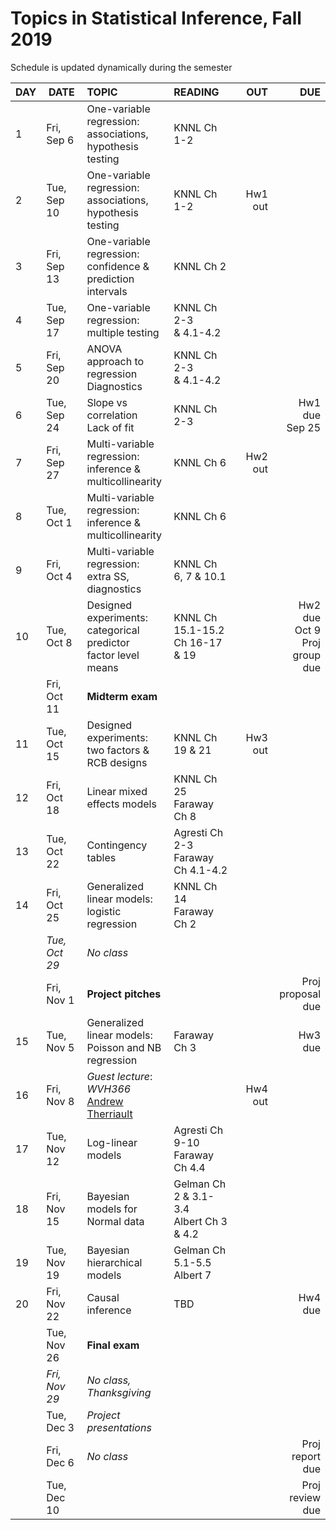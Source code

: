 <h1> Topics in Statistical Inference, Fall 2019 </h1>
Schedule is updated dynamically during the semester
</br>

<font size="3">

| DAY| DATE          | TOPIC            |READING        |      OUT |        DUE |
|-- | ---------   |:-----------------|:--------------| --------:| ----------:|
| 1 | Fri, Sep 6  |One-variable regression:</br>associations, hypothesis testing| KNNL Ch 1-2|          |            |
| 2| Tue, Sep 10 |One-variable regression:</br>associations, hypothesis testing| KNNL Ch 1-2 |Hw1 out   |            |
| 3 | Fri, Sep 13 |One-variable regression:</br>confidence \& prediction intervals| KNNL Ch 2|          |            | 
| 4 | Tue, Sep 17 |One-variable regression:</br>multiple testing|KNNL Ch 2-3</br>\& 4.1-4.2 |          |            |
| 5 | Fri, Sep 20 |ANOVA approach to regression</br>Diagnostics |KNNL Ch 2-3</br>\& 4.1-4.2 |         |            |
| 6 | Tue, Sep 24 |Slope vs correlation</br>Lack of fit|KNNL Ch 2-3</br>|   |Hw1 due</br>Sep 25     |
| 7 | Fri, Sep 27 |Multi-variable regression:</br>inference \& multicollinearity|KNNL Ch 6|Hw2 out          |            | 
| 8 | Tue, Oct 1  |Multi-variable regression:</br>inference \& multicollinearity|KNNL Ch 6 |          |            |
| 9 | Fri, Oct 4  |Multi-variable regression:</br>extra SS, diagnostics|KNNL Ch 6, 7 \& 10.1|  |    | 
| 10| Tue, Oct 8  |Designed experiments:</br>categorical predictor</br>factor level means|KNNL Ch 15.1-15.2</br>Ch 16-17 \& 19|          |Hw2 due</br>Oct 9</br>Proj group due|
|   | Fri, Oct 11 |**Midterm exam**  |               |          |            | 
| 11| Tue, Oct 15 |Designed experiments:</br>two factors \& RCB designs|KNNL Ch 19 \& 21|Hw3 out   |            |
| 12| Fri, Oct 18 |Linear mixed effects models|KNNL Ch 25</br>Faraway Ch 8               |          |            | 
| 13| Tue, Oct 22 |Contingency tables        |Agresti Ch 2-3</br>Faraway Ch 4.1-4.2 | |            |
| 14| Fri, Oct 25 |Generalized linear models:</br>logistic regression | KNNL Ch 14</br>Faraway Ch 2 |          |            | 
|   |*Tue, Oct 29*|*No class*   |     |          |            |
|   | Fri, Nov 1  |**Project pitches**   |               |          |Proj proposal due| 
| 15| Tue, Nov 5  |Generalized linear models:</br>Poisson and NB regression   | Faraway Ch 3 |         |Hw3 due     |
| 16| Fri, Nov 8  |*Guest lecture*: *WVH366*</br>[Andrew Therriault](https://www.linkedin.com/in/therriault/) | |Hw4 out   || 
| 17| Tue, Nov 12 |Log-linear models |               Agresti Ch 9-10</br>Faraway Ch 4.4|||
| 18| Fri, Nov 15 |Bayesian models for</br>Normal data|Gelman Ch 2 \& 3.1-3.4</br>Albert Ch 3 \& 4.2||| 
| 19| Tue, Nov 19 | Bayesian hierarchical</br> models|Gelman Ch 5.1-5.5</br>Albert 7|          |            |
| 20| Fri, Nov 22 | Causal inference                 |  TBD         |          |Hw4 due     | 
|   | Tue, Nov 26 |**Final exam**    |               |          |            |
|   |*Fri, Nov 29*|*No class, Thanksgiving* |        |          |            | 
|   | Tue, Dec 3  |*Project presentations*           |          |            |      |
|   | Fri, Dec 6  |*No class*  |        |          |Proj report due| 
|   | Tue, Dec 10 |                  |               |          |Proj review due|
</font>







